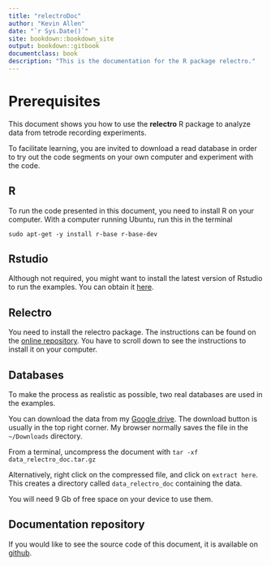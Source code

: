 ```yaml
--- 
title: "relectroDoc"
author: "Kevin Allen"
date: "`r Sys.Date()`"
site: bookdown::bookdown_site
output: bookdown::gitbook
documentclass: book
description: "This is the documentation for the R package relectro."
---
```


# Prerequisites

This document shows you how to use the **relectro** R package to analyze data from tetrode recording experiments.

To facilitate learning, you are invited to download a read database in order to try out the code segments on your own computer and experiment with the code.

## R
To run the code presented in this document, you need to install R on your computer.
With a computer running Ubuntu, run this in the terminal

`sudo apt-get -y install r-base r-base-dev`

## Rstudio
Although not required, you might want to install the latest version of Rstudio to run the examples. You can obtain it [here](https://www.rstudio.com/products/rstudio/download3/).

## Relectro
You need to install the relectro package. The instructions can be found on the [online repository](https://github.com/kevin-allen/relectro). You have to scroll down to see the instructions to install it on your computer.

## Databases
To make the process as realistic as possible, two real databases are used in the examples. 

You can download the data from my [Google drive](https://drive.google.com/open?id=0B54KF3oUGY18ODQ1bVc1MkpicG8).
The download button is usually in the top right corner.
My browser normally saves the file in the `~/Downloads` directory.

From a terminal, uncompress the document with 
`tar -xf data_relectro_doc.tar.gz`

Alternatively, right click on the compressed file, and click on `extract here`.
This creates a directory called `data_relectro_doc` containing the data.

You will need 9 Gb of free space on your device to use them.

## Documentation repository
If you would like to see the source code of this document, it is available on [github](https://github.com/kevin-allen/relectroDoc). 
